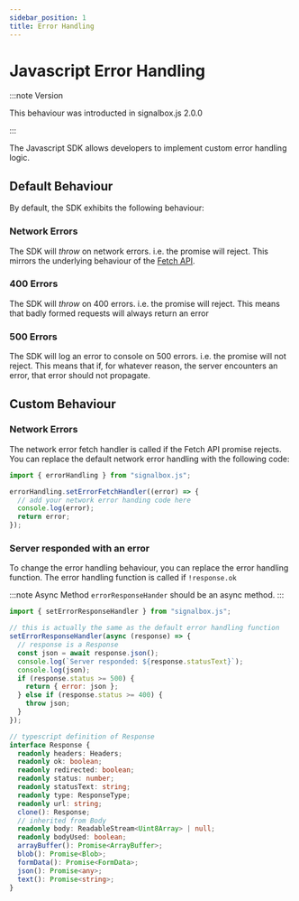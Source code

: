 ```yaml
---
sidebar_position: 1
title: Error Handling
---
```


# Javascript Error Handling

:::note Version

This behaviour was introducted in signalbox.js 2.0.0

:::

The Javascript SDK allows developers to implement custom error handling logic.

## Default Behaviour

By default, the SDK exhibits the following behaviour:

### Network Errors

The SDK will _throw_ on network errors. i.e. the promise will reject.
This mirrors the underlying behaviour of the [Fetch API](https://developer.mozilla.org/en-US/docs/Web/API/fetch).

### 400 Errors

The SDK will _throw_ on 400 errors. i.e. the promise will reject.
This means that badly formed requests will always return an error

### 500 Errors

The SDK will log an error to console on 500 errors. i.e. the promise will not reject.
This means that if, for whatever reason, the server encounters an error, that error should not propagate.

## Custom Behaviour

### Network Errors

The network error fetch handler is called if the Fetch API promise rejects.
You can replace the default network error handling with the following code:

```js
import { errorHandling } from "signalbox.js";

errorHandling.setErrorFetchHandler((error) => {
  // add your network error handing code here
  console.log(error);
  return error;
});
```

### Server responded with an error

To change the error handling behaviour, you can replace the error handling function.
The error handling function is called if `!response.ok`


:::note Async Method
`errorResponseHander` should be an async method.
:::

```js
import { setErrorResponseHandler } from "signalbox.js";

// this is actually the same as the default error handling function
setErrorResponseHandler(async (response) => {
  // response is a Response
  const json = await response.json();
  console.log(`Server responded: ${response.statusText}`);
  console.log(json);
  if (response.status >= 500) {
    return { error: json };
  } else if (response.status >= 400) {
    throw json;
  }
});
```

```ts
// typescript definition of Response
interface Response {
  readonly headers: Headers;
  readonly ok: boolean;
  readonly redirected: boolean;
  readonly status: number;
  readonly statusText: string;
  readonly type: ResponseType;
  readonly url: string;
  clone(): Response;
  // inherited from Body
  readonly body: ReadableStream<Uint8Array> | null;
  readonly bodyUsed: boolean;
  arrayBuffer(): Promise<ArrayBuffer>;
  blob(): Promise<Blob>;
  formData(): Promise<FormData>;
  json(): Promise<any>;
  text(): Promise<string>;
}
```
